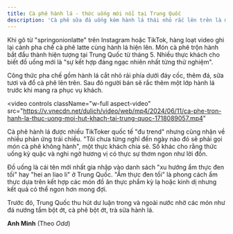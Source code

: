 ```yaml
---
title: Cà phê hành lá - thức uống mới nổi tại Trung Quốc
description: 'Cà phê sữa đá uống kèm hành lá thái nhỏ rắc lên trên là món đồ uống mới xuất hiện, thu hút nhiều sự quan tâm của thực khách Trung Quốc.'
---
```


Khi gõ từ "springonionlatte" trên Instagram hoặc TikTok, hàng loạt video ghi lại cảnh pha chế cà phê latte cùng hành lá hiện lên. Món cà phê trộn hành bắt đầu thành hiện tượng tại Trung Quốc từ tháng 5. Nhiều thực khách cho biết đồ uống mới là "sự kết hợp đáng ngạc nhiên nhất từng thử nghiệm".

Công thức pha chế gồm hành lá cắt nhỏ rải phía dưới đáy cốc, thêm đá, sữa tươi và đổ cà phê lên trên. Sau đó người bán sẽ rắc thêm một lớp hành lá trước khi mang ra phục vụ khách.

<video
  controls
  className="w-full aspect-video"
  src="https://v.vnecdn.net/dulich/video/web/mp4/2024/06/11/ca-phe-tron-hanh-la-thuc-uong-moi-hut-khach-tai-trung-quoc-1718089057.mp4"
></video>

Cà phê hành lá được nhiều TikToker quốc tế "đu trend" nhưng cũng nhận về nhiều phản ứng trái chiều. "Tôi chưa từng nghĩ đến ngày nào đó sẽ phải gọi món cà phê không hành", một thực khách chia sẻ. Số khác cho rằng thức uống kỳ quặc và nghi ngờ hương vị có thực sự thơm ngon như lời đồn.

Đồ uống là cái tên mới nhất gia nhập vào danh sách "xu hướng ẩm thực đen tối" hay "hei an liao li" ở Trung Quốc. "Ẩm thực đen tối" là phong cách ẩm thực dựa trên kết hợp các món đồ ăn thực phẩm kỳ lạ hoặc kinh dị nhưng kết quả có thể ngon hơn mong đợi.

Trước đó, Trung Quốc thu hút dư luận trong và ngoài nước nhờ các món như đá nướng tẩm bột ớt, cà phê bột ớt, trà sữa hành lá.

**Anh Minh** (Theo _Odd_)